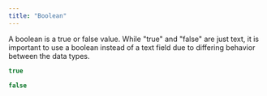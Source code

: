 ```yaml
---
title: "Boolean"
---
```


A boolean is a true or false value. While "true" and "false" are just text, it is important to use a boolean instead of a text field due to differing behavior between the data types.

```javascript
true
```

```javascript
false
```


